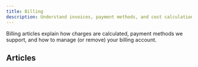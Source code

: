 ```yaml
---
title: Billing
description: Understand invoices, payment methods, and cost calculations.
---
```


Billing articles explain how charges are calculated, payment methods we support, and how to manage (or remove) your billing account.

## Articles

<CardGroup columns={3}>
	<Card href="/mdocs/help/billing/how-do-i-delete-my-cudo-compute-billing-account" title="Delete billing account" />
	<Card href="/mdocs/help/billing/what-is-the-difference-between-hourly-and-monthly-costs" title="Hourly vs monthly" />
	<Card href="/mdocs/help/billing/what-payment-methods-do-you-support" title="Payment methods" />
	<Card href="/mdocs/help/billing/when-do-i-get-invoiced-for-my-use" title="Invoicing schedule" />
	<Card href="/mdocs/help/billing/where-can-i-find-the-auto-recharge-feature" title="Auto recharge" />
</CardGroup>
